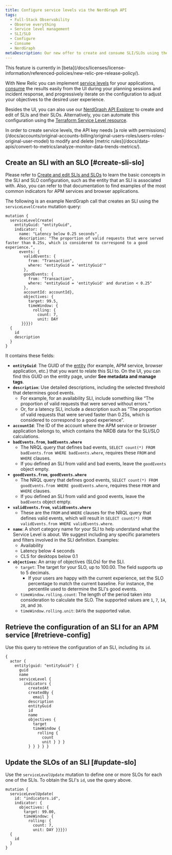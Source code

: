 ```yaml
---
title: Configure service levels via the NerdGraph API
tags:
  - Full-Stack Observability
  - Observe everything
  - Service level management
  - SLI/SLO
  - Configure
  - Consume
  - NerdGraph
metaDescription: Our new offer to create and consume SLI/SLOs using the NerdGraph API.
---
```


<Callout title="BETA FEATURE">
This feature is currently in [beta](/docs/licenses/license-information/referenced-policies/new-relic-pre-release-policy/).
</Callout>

With New Relic you can implement [service levels](/docs/service-level-management/create-slm) for your applications, [consume](/docs/service-level-management/consume-slm) the results easily from the UI during your planning sessions and incident response, and progressively iterate on the configuration to adjust your objectives to the desired user experience. 

Besides the UI, you can also use our [NerdGraph API Explorer](/docs/apis/nerdgraph/get-started/introduction-new-relic-nerdgraph/) to create and edit of SLIs and their SLOs. Alternatively, you can automate this configuration using the [Terraform Service Level resource](https://registry.terraform.io/providers/newrelic/newrelic/latest/docs/resources/service_level). 
 

<Callout variant="important">
  In order to create service levels, the API key needs [a role with permissions](/docs/accounts/original-accounts-billing/original-users-roles/users-roles-original-user-model) to modify and delete [metric rules](/docs/data-apis/convert-to-metrics/analyze-monitor-data-trends-metrics/). 
</Callout>

## Create an SLI with an SLO [#create-sli-slo]

Please refer to [Create and edit SLIs and SLOs](/docs/service-level-management/create-slm#sli-entity) to learn the basic concepts in the SLI and SLO configuration, such as the entity that an SLI is associated with. Also, you can refer to that documentation to find examples of the most common indicators for APM services and browser applications.  

The following is an example NerdGraph call that creates an SLI using the `serviceLevelCreate` mutation query:

```
mutation { 
  serviceLevelCreate(
    entityGuid: "entityGuid", 
    indicator: {
      name: "Latency below 0.25 seconds",
      description: "The proportion of valid requests that were served faster than 0.25s, which is considered to correspond to a good experience.", 
      events: {
        validEvents: {
          from: "Transaction", 
          where: "entityGuid = 'entityGuid'"
        }, 
        goodEvents: {
          from: "Transaction", 
          where: "entityGuid = 'entityGuid' and duration < 0.25"
        }, 
        accountId: accountId}, 
        objectives: {
          target: 99.5, 
          timeWindow: {
            rolling: {
              count: 7, 
              unit: DAY
       }}}}) 
  {
    id
    description
  }
}
```

It contains these fields:

* **`entityGuid`**: The GUID of the [entity](https://docs-preview.newrelic.com/docs/service-level-management/create-slm#sli-entity) (for example, APM service, browser application, etc.) that you want to relate this SLI to. On the UI, you can find this GUID on the entity page, under **See metadata and manage tags**.
* **`description`**: Use detailed descriptions, including the selected threshold that determines good events. 
  * For example, for an availability SLI, include something like “The proportion of valid requests that were served without errors.” 
  * Or, for a latency SLI, include a description such as “The proportion of valid requests that were served faster than 0.25s, which is considered to correspond to a good experience”. 
* **`accountId`**: The ID of the account where the APM service or browser application belongs to, which contains the NRDB data for the SLI/SLO calculations. 
* **`badEvents.from`**, **`badEvents.where`** 
  * The NRQL query that defines bad events, `SELECT count(*) FROM badEvents.from WHERE badEvents.where`, requires these `FROM` and `WHERE` clauses.  
  * If you defined an SLI from valid and bad events, leave the `goodEvents` object empty. 
* **`goodEvents.from`**, **`goodEvents.where`** 
  * The NRQL query that defines good events, `SELECT count(*) FROM goodEvents.from WHERE goodEvents.where`, requires these `FROM` and `WHERE` clauses.  
  * If you defined an SLI from valid and good events, leave the `badEvents` object empty. 
* **`validEvents.from`**, **`validEvents.where`**
  * These are the `FROM` and `WHERE` clauses for the NRQL query that defines valid events, which will result in `SELECT count(*) FROM validEvents.from WHERE validEvents.where`. 
* **`name`**: A short category name for your SLI to help understand what the Service Level is about. We suggest including any specific parameters and filters involved in the SLI definition. Examples: 
  * Availability
  * Latency below 4 seconds
  * CLS for desktops below 0.1   
* **`objectives`**: An array of objectives (SLOs) for the SLI.
  * `target`: The target for your SLO, up to 100.00. The field supports up to 5 decimals.
    * If your users are happy with the current experience, set the SLO percentage to match the current baseline. For instance, the percentile used to determine the SLI's good events. 
  * `timeWindow.rolling.count`: The length of the period taken into consideration to calculate the SLO. The supported values are `1`, `7`, `14`, `28`, and `30`. 
  * `timeWindow.rolling.unit`: `DAY`is the supported value.

## Retrieve the configuration of an SLI for an APM service [#retrieve-config] 

Use this query to retrieve the configuration of an SLI, including its `id`.

```
{
  actor {
    entity(guid: "entityGuid") {
      guid
      name
      serviceLevel {
        indicators {
          createdAt
          createdBy {
            email }
          description
          entityGuid
          id
          name
          objectives {
            target
            timeWindow {
              rolling {
                count
                unit } } }
          } } } } }
```

## Update the SLOs of an SLI [#update-slo]

Use the `serviceLevelUpdate` mutation to define one or more SLOs for each one of the SLIs. To obtain the SLI's `id`, use the query above.

```
mutation {
  serviceLevelUpdate(
    id: "indicators.id", 
    indicator: {
      objectives: {
        target: 99.00, 
        timeWindow: {
          rolling: {
            count: 7, 
            unit: DAY }}}}) 
  {
    id
  }
}
```